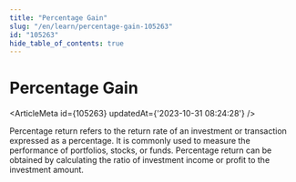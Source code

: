 ```yaml
---
title: "Percentage Gain"
slug: "/en/learn/percentage-gain-105263"
id: "105263"
hide_table_of_contents: true
---
```



# Percentage Gain

<ArticleMeta id={105263} updatedAt={'2023-10-31 08:24:28'} />
<div className='border-solid border-b border-t-0 my-4 border-[var(--ifm-color-gray-300)]' />

Percentage return refers to the return rate of an investment or transaction expressed as a percentage. It is commonly used to measure the performance of portfolios, stocks, or funds. Percentage return can be obtained by calculating the ratio of investment income or profit to the investment amount.
